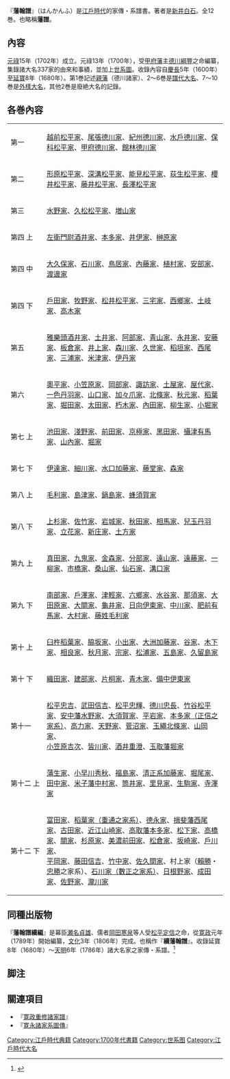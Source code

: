『'''藩翰譜'''』（はんかんふ）是[[江戶時代|江戶時代]]的家傳・系譜書。著者是[[新井白石|新井白石]]。全12巻。也略稱'''藩譜'''。

== 內容 ==
[[元祿|元祿]]15年（1702年）成立。元祿13年（1700年），受[[甲府藩|甲府藩]]主[[德川家宣|德川綱豐]]之命編纂，集錄諸大名337家的由來和事績，並加上[[世系圖|世系圖]]。收錄內容自[[慶長|慶長]]5年（1600年）至[[延寶|延寶]]8年（1680年）。第1巻記述[[親藩|親藩]]（德川諸家）、2～6巻是[[譜代大名|譜代大名]]、7～10巻是[[外樣大名|外樣大名]]，其他2巻是廢絶大名的記錄。

== 各巻內容 ==
{| class="wikitable"
|-
| 第一 || [[越前松平家|越前松平家]]、[[尾張德川家|尾張德川家]]、[[紀州德川家|紀州德川家]]、[[水戶德川家|水戶德川家]]、[[會津松平家|保科松平家]]、[[甲府德川家|甲府德川家]]、[[館林德川家|館林德川家]]
|-
| 第二 || [[形原松平家|形原松平家]]、[[深溝松平家|深溝松平家]]、[[能見松平家|能見松平家]]、[[大給松平家|荻生松平家]]、[[櫻井松平家|櫻井松平家]]、[[藤井松平家|藤井松平家]]、[[長澤松平家|長澤松平家]]
|-
| 第三 || [[水野氏|水野家]]、[[久松氏|久松松平家]]、[[増山氏|増山家]]
|-
| 第四 上 || [[酒井氏#左衛門尉酒井家|左衛門尉酒井家]]、[[本多氏|本多家]]、[[井伊氏|井伊家]]、[[榊原氏|榊原家]]
|-
| 第四 中 || [[大久保氏|大久保家]]、[[石川氏|石川家]]、[[鳥居氏|鳥居家]]、[[內藤氏|內藤家]]、[[植村氏|植村家]]、[[安部氏|安部家]]、[[渡邊氏|渡邊家]]
|-
| 第四 下 || [[戶田氏|戶田家]]、[[三河牧野氏|牧野家]]、[[三河松井氏|松井松平家]]、[[三宅氏|三宅家]]、[[西鄉氏|西鄉家]]、[[土岐氏|土岐家]]、[[高木氏|高木家]]
|-
| 第五 || [[酒井氏#雅樂頭酒井家|雅樂頭酒井家]]、[[土井氏#三河井上氏|土井家]]、[[阿部氏_(德川譜代)|阿部家]]、[[青山氏|青山家]]、[[永井氏|永井家]]、[[三河安藤氏|安藤家]]、[[板倉氏|板倉家]]、[[井上氏|井上家]]、[[森川氏|森川家]]、[[久世氏|久世家]]、[[三河稻垣氏|稻垣家]]、[[西尾氏|西尾家]]、[[三浦氏|三浦家]]、[[米津氏|米津家]]、[[伊丹氏|伊丹家]]
|-
| 第六 || [[奧平氏|奧平家]]、[[小笠原氏|小笠原家]]、[[岡部氏_(藤原南家)|岡部家]]、[[諏訪氏|諏訪家]]、[[土屋氏|土屋家]]、[[屋代氏|屋代家]]、[[丹羽氏#一色丹羽氏|一色丹羽家]]、[[山口氏|山口家]]、[[加賀爪上杉家|加々爪家]]、[[後北條氏|北條家]]、[[秋元氏|秋元家]]、[[稻葉氏|稻葉家]]、[[堀田氏|堀田家]]、[[太田氏|太田家]]、[[朽木氏|朽木家]]、[[內田氏|內田家]]、[[柳生氏|柳生家]]、[[小堀氏|小堀家]]
|-
| 第七 上 || [[池田氏|池田家]]、[[淺野氏|淺野家]]、[[前田氏|前田家]]、[[京極氏|京極家]]、[[黑田氏|黑田家]]、[[攝津有馬氏|攝津有馬家]]、[[土佐山內氏|山內家]]、[[堀氏|堀家]]
|-
| 第七 下 || [[伊達氏|伊達家]]、[[細川氏|細川家]]、[[加藤氏#利仁流加藤氏|水口加藤家]]、[[藤堂氏|藤堂家]]、[[森氏|森家]]
|-
| 第八 上 || [[毛利氏|毛利家]]、[[島津氏|島津家]]、[[鍋島氏|鍋島家]]、[[蜂須賀氏|蜂須賀家]]
|-
| 第八 下 || [[上杉氏|上杉家]]、[[佐竹氏|佐竹家]]、[[岩城氏|岩城家]]、[[秋田氏|秋田家]]、[[相馬氏|相馬家]]、[[丹羽氏#兒玉丹羽氏|兒玉丹羽家]]、[[立花氏|立花家]]、[[新庄氏|新庄家]]、[[土方氏|土方家]]
|-
| 第九 上 || [[真田氏|真田家]]、[[九鬼氏|九鬼家]]、[[金森氏|金森家]]、[[分部氏|分部家]]、[[苗木遠山氏|遠山家]]、[[遠藤氏|遠藤家]]、[[一柳氏|一柳家]]、[[市橋氏|市橋家]]、[[桑山氏|桑山家]]、[[仙石氏|仙石家]]、[[溝口氏|溝口家]]
|-
| 第九 下 || [[南部氏|南部家]]、[[戶澤氏|戶澤家]]、[[津輕氏|津輕家]]、[[六鄉氏|六鄉家]]、[[水谷氏|水谷家]]、[[那須氏|那須家]]、[[大田原氏|大田原家]]、[[大關氏|大關家]]、[[龜井氏|龜井家]]、[[伊東氏|日向伊東家]]、[[中川氏|中川家]]、[[肥前有馬氏|肥前有馬家]]、[[大村氏|大村家]]、[[毛利氏_(藤原氏)|藤姓毛利家]]
|-
| 第十 上 || [[稻葉氏|臼杵稻葉家]]、[[脇坂氏|脇坂家]]、[[小出氏|小出家]]、[[加藤氏#利仁流加藤氏|大洲加藤家]]、[[谷氏|谷家]]、[[木下氏|木下家]]、[[相良氏|相良家]]、[[秋月氏|秋月家]]、[[宗氏|宗家]]、[[松浦氏|松浦家]]、[[宇久氏|五島家]]、[[久留島氏|久留島家]]
|-
| 第十 下 || [[織田氏|織田家]]、[[建部氏|建部家]]、[[片桐氏|片桐家]]、[[青木氏|青木家]]、[[河津氏#備中伊東氏|備中伊東家]]
|-
| 第十一 || [[松平忠吉|松平忠吉]]、[[武田信吉|武田信吉]]、[[松平忠輝|松平忠輝]]、[[德川忠長|德川忠長]]、[[竹谷松平家|竹谷松平家]]、[[水野氏#安中藩水野家|安中藩水野家]]、[[大須賀氏|大須賀家]]、[[平岩氏|平岩家]]、[[本多氏#正信・正重之家系|本多家（正信之家系）]]、[[高力氏|高力家]]、[[天野氏|天野家]]、[[菅沼氏|菅沼家]]、[[後北條氏|玉繩北條家]]、[[山岡氏|山岡家]]、<br />[[小笠原吉次|小笠原吉次]]、[[皆川氏|皆川家]]、[[酒井重澄|酒井重澄]]、[[堀氏|玉取藩堀家]]
|-
| style="white-space:nowrap"|第十二 上 || [[蒲生氏|蒲生家]]、[[小早川秀秋|小早川秀秋]]、[[福島氏#福島氏（尾張系）|福島家]]、[[加藤氏#清正系加藤氏|清正系加藤家]]、[[堀尾氏|堀尾家]]、[[田中氏|田中家]]、[[中村氏|米子藩中村家]]、[[筒井氏|筒井家]]、[[里見氏|里見家]]、[[生駒氏|生駒家]]、[[寺澤氏|寺澤家]]
|-
| 第十二 下 || [[富田氏|富田家]]、[[稻葉氏|稻葉家（重通之家系）]]、[[德永氏|德永家]]、[[西尾氏|揖斐藩西尾家]]、[[古田氏|古田家]]、[[近江山崎氏|近江山崎家]]、[[本多氏|高取藩本多家]]、[[松下氏|松下家]]、[[高橋氏|高橋家]]、[[關氏#平姓關氏|關家]]、[[杉原氏|杉原家]]、[[前田氏#美濃前田家|美濃前田家]]、[[松倉氏|松倉家]]、[[坂崎氏|坂崎家]]、[[戶川氏|戶川家]]、<br />[[平岡氏|平岡家]]、[[藤田信吉|藤田信吉]]、[[竹中氏|竹中家]]、[[佐久間氏|佐久間家]]、村上家（[[村上賴勝|賴勝]]・[[村上忠勝|忠勝]]之家系）、[[石川氏|石川家（數正之家系）]]、[[日根野氏|日根野家]]、[[成田氏|成田家]]、[[佐野氏|佐野家]]、[[瀧川氏|瀧川家]]
|}

== 同種出版物 ==
『'''藩翰譜續編'''』是幕臣[[瀬名貞雄|瀬名貞雄]]、儒者[[岡田寒泉|岡田寒泉]]等人受[[松平定信|松平定信]]之命，從[[寛政|寛政]]元年（1789年）開始編纂，[[文化_(年號)|文化]]3年（1806年）完成。也稱作『'''續藩翰譜'''』。收錄延寶8年（1680年）～[[天明_(日本)|天明]]6年（1786年）諸大名家之家傳・系譜。<ref>{{Cite web |url=http://www.archives.go.jp/exhibition/digital/daimyou/contents/03.html |title=大名 - 3.寛政重修諸家譜：国立公文書館 |access-date=2015-04-01 |archive-date=2020-10-01 |archive-url=https://web.archive.org/web/20201001080034/http://www.archives.go.jp/exhibition/digital/daimyou/contents/03.html |dead-url=no }}</ref>

== 脚注 ==
<references/>

== 關連項目 ==
* 『[[寛政重修諸家譜|寛政重修諸家譜]]』
* 『[[寛永諸家系圖傳|寛永諸家系圖傳]]』


[[Category:江戶時代典籍|Category:江戶時代典籍]]
[[Category:1700年代書籍|Category:1700年代書籍]]
[[Category:世系图|Category:世系图]]
[[Category:江戶時代大名|Category:江戶時代大名]]